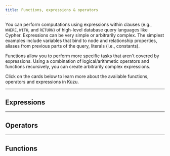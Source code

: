 ```yaml
---
title: Functions, expressions & operators
---
```



You can perform computations using expressions within clauses (e.g., `WHERE`, `WITH`,
and `RETURN`) of high-level database query languages like Cypher.
Expressions can be very simple or arbitrarily complex. The simplest examples include 
variables that bind to node and relationship properties, aliases from previous parts of the query,
literals (i.e., constants).

Functions allow you to perform more specific tasks that aren't covered by expressions.
Using a combination of logical/arithmetic operators and functions recursively, you can create
arbitrarily complex expressions.

Click on the cards below to learn more about the available functions, operators and expressions in Kùzu.

---

## Expressions

<CardGrid>
  <LinkCard
    title="Case expressions"
    href="/cypher/expressions/case-expression"
  />
</CardGrid>

---

## Operators

<CardGrid>
  <LinkCard
    title="Comparison operators"
    href="/cypher/expressions/comparison-operators"
  />
  <LinkCard
    title="Logical operators"
    href="/cypher/expressions/logical-operators"
  />
  <LinkCard
    title="Date operators"
    href="/cypher/expressions/date-operators"
  />
  <LinkCard
    title="Timestamp operators"
    href="/cypher/expressions/timestamp-operators"
  />
  <LinkCard
    title="Interval operators"
    href="/cypher/expressions/interval-operators"
  />
  <LinkCard
    title="Numeric operators"
    href="/cypher/expressions/numeric-operators"
  />
  <LinkCard
    title="NULL operators"
    href="/cypher/expressions/null-operators"
  />
</CardGrid>

---

## Functions

<CardGrid>
  <LinkCard
    title="Aggregate functions"
    href="/cypher/expressions/aggregate-functions"
  />
  <LinkCard
    title="Blob functions"
    href="/cypher/expressions/blob-functions"
  />
  <LinkCard
    title="Casting functions"
    href="/cypher/expressions/casting"
  />
  <LinkCard
    title="Date functions"
    href="/cypher/expressions/date-functions"
  />
  <LinkCard
    title="Timestamp functions"
    href="/cypher/expressions/timestamp-functions"
  />
  <LinkCard
    title="Interval functions"
    href="/cypher/expressions/interval-functions"
  />
 <LinkCard
    title="List functions"
    href="/cypher/expressions/list-functions"
  />
 <LinkCard
    title="Map functions"
    href="/cypher/expressions/map-functions"
  />
 <LinkCard
    title="Node & Rel functions"
    href="/cypher/expressions/node-rel-functions"
  />
 <LinkCard
    title="Numeric functions"
    href="/cypher/expressions/numeric-functions"
  />
 <LinkCard
    title="Path functions"
    href="/cypher/expressions/path-functions"
  />
 <LinkCard
    title="Pattern-matching functions"
    href="/cypher/expressions/pattern-matching"
  />
 <LinkCard
    title="Struct functions"
    href="/cypher/expressions/struct-functions"
  />
 <LinkCard
    title="Text functions"
    href="/cypher/expressions/text-functions"
  />
 <LinkCard
    title="Union functions"
    href="/cypher/expressions/union-functions"
  />
 <LinkCard
    title="UUID functions"
    href="/cypher/expressions/uuid-functions"
  />
</CardGrid>


